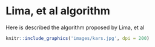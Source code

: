 # Lima, et al algorithm {#lima}

Here is described the algorithm proposed by Lima, et al

```r
knitr::include_graphics('images/kars.jpg', dpi = 200)
```
